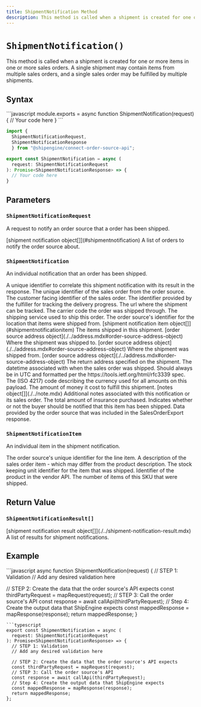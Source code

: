 ```yaml
---
title: ShipmentNotification Method
description: This method is called when a shipment is created for one or more items in one or more sales orders.
---
```



`ShipmentNotification()`
===========================
This method is called when a shipment is created for one or more items in one or more sales orders.
  A single shipment may contain items from multiple sales orders, and a single sales order
  may be fulfilled by multiple shipments.


Syntax
-----------------------------------------------
<CodeWrapper>
```javascript
module.exports = async function ShipmentNotification(request) {
  // Your code here
}
```

```typescript
import {
  ShipmentNotificationRequest,
  ShipmentNotificationResponse
  } from "@shipengine/connect-order-source-api";

export const ShipmentNotification = async (
  request: ShipmentNotificationRequest
): Promise<ShipmentNotificationResponse> => {
  // Your code here
}
```
</CodeWrapper>



Parameters
-----------------------------------------------

### `ShipmentNotificationRequest`
A request to notify an order source that a order has been shipped.

<Reference>

  <Field name="notifications" nullable={false}>
    <Type>
      [shipment notification object[]](#shipmentnotification)
    </Type>
    <Description>
      A list of orders to notify the order source about.
    </Description>
  </Field>

</Reference>

### `ShipmentNotification`
An individual notification that an order has been shipped.

<Reference>

  <Field name="notification_id" type="string" nullable={false}>
    <Description>
      A unique identifier to correlate this shipment notification with its result in the response.
    </Description>
  </Field>

  <Field name="order_id" type="string" nullable={false}>
    <Description>
      The unique identifier of the sales order from the order source.
    </Description>
  </Field>

  <Field name="order_number" type="string" nullable={true}>
    <Description>
      The customer facing identifier of the sales order.
    </Description>
  </Field>

  <Field name="tracking_number" type="string" nullable={true}>
    <Description>
      The identifier provided by the fulfiller for tracking the delivery progress.
    </Description>
  </Field>

  <Field name="tracking_url" type="string" nullable={true}>
    <Description>
       The url where the shipment can be tracked.
    </Description>
  </Field>

  <Field name="carrier_code" type="string" nullable={true}>
    <Description>
       The carrier code the order was shipped through.
    </Description>
  </Field>

  <Field name="carrier_service_code" type="string" nullable={true}>
    <Description>
       The shipping service used to ship this order.
    </Description>
  </Field>

  <Field name="ext_location_id" type="string" nullable={true}>
    <Description>
       The order source's identifier for the location that items were shipped from.
    </Description>
  </Field>

  <Field name="items" nullable={true}>
    <Type>
      [shipment notification item object[]](#shipmentnotificationitem)
    </Type>
    <Description>
      The items shipped in this shipment.
    </Description>
  </Field>

  <Field name="ship_to" nullable={true}>
    <Type>
      [order source address object](./../address.mdx#order-source-address-object)
    </Type>
    <Description>
      Where the shipment was shipped to.
    </Description>
  </Field>

  <Field name="ship_from" nullable={true}>
    <Type>
      [order source address object](./../address.mdx#order-source-address-object)
    </Type>
    <Description>
      Where the shipment was shipped from.
    </Description>
  </Field>

  <Field name="return_address" nullable={true}>
    <Type>
      [order source address object](./../address.mdx#order-source-address-object)
    </Type>
    <Description>
      The return address specified on the shipment.
    </Description>
  </Field>

  <Field name="ship_date" type="string" nullable={true}>
    <Description>
      The datetime associated with when the sales order was shipped. Should always be in UTC and
      formatted per the https://tools.ietf.org/html/rfc3339 spec.
    </Description>
  </Field>

  <Field name="currency" type="string" nullable={true}>
    <Description>
       The (ISO 4217) code describing the currency used for all amounts on this payload.
    </Description>
  </Field>

  <Field name="fulfillment_cost" type="string" nullable={true}>
    <Description>
       The amount of money it cost to fulfill this shipment.
    </Description>
  </Field>

  <Field name="notes" nullable={true}>
    <Type>
      [notes object[]](./../note.mdx)
    </Type>
    <Description>
      Additional notes associated with this notification or its sales order.
    </Description>
  </Field>

  <Field name="insurance_cost" type="string" nullable={true}>
    <Description>
       The total amount of insurance purchased.
    </Description>
  </Field>

  <Field name="notify_buyer" type="boolean" nullable={true}>
    <Description>
       Indicates whether or not the buyer should be notified that this item has been shipped.
    </Description>
  </Field>

  <Field name="integration_context" type="string" nullable={true}>
    <Description>
      Data provided by the order source that was included in the SalesOrderExport response.
    </Description>
  </Field>

</Reference>

### `ShipmentNotificationItem`
An individual item in the shipment notification.

<Reference>

  <Field name="line_item_id" type="string" nullable={true}>
    <Description>
      The order source's unique identifier for the line item.
    </Description>
  </Field>

  <Field name="description" type="string" nullable={false}>
    <Description>
      A description of the sales order item - which may differ from the product description.
    </Description>
  </Field>

  <Field name="sku" type="string" nullable={true}>
    <Description>
      The stock keeping unit identifier for the item that was shipped.
    </Description>
  </Field>

  <Field name="product_id" type="string" nullable={true}>
    <Description>
       Identifier of the product in the vendor API.
    </Description>
  </Field>

  <Field name="quantity" type="number" nullable={false}>
    <Description>
       The number of items of this SKU that were shipped.
    </Description>
  </Field>

</Reference>

Return Value
-----------------------------------------------
### `ShipmentNotificationResult[]`

<Reference>
  <Field name="notification_results" nullable={false}>
    <Type>
      [shipment notification result object[]](./../shipment-notification-result.mdx)
    </Type>
    <Description>
      A list of results for shipment notifications.
    </Description>
  </Field>
</Reference>

Example
-----------------------------------------------
<CodeWrapper>
```javascript
async function ShipmentNotification(request) {
  // STEP 1: Validation
  // Add any desired validation here

  // STEP 2: Create the data that the order source's API expects
  const thirdPartyRequest = mapRequest(request);
  // STEP 3: Call the order source's API
  const response = await callApi(thirdPartyRequest);
  // Step 4: Create the output data that ShipEngine expects
  const mappedResponse = mapResponse(response);
  return mappedResponse;
}
```
```typescript
export const ShipmentNotification = async (
  request: ShipmentNotificationRequest
): Promise<ShipmentNotificationResponse> => {
  // STEP 1: Validation
  // Add any desired validation here

  // STEP 2: Create the data that the order source's API expects
  const thirdPartyRequest = mapRequest(request);
  // STEP 3: Call the order source's API
  const response = await callApi(thirdPartyRequest);
  // Step 4: Create the output data that ShipEngine expects
  const mappedResponse = mapResponse(response);
  return mappedResponse;
};
```
</CodeWrapper>

